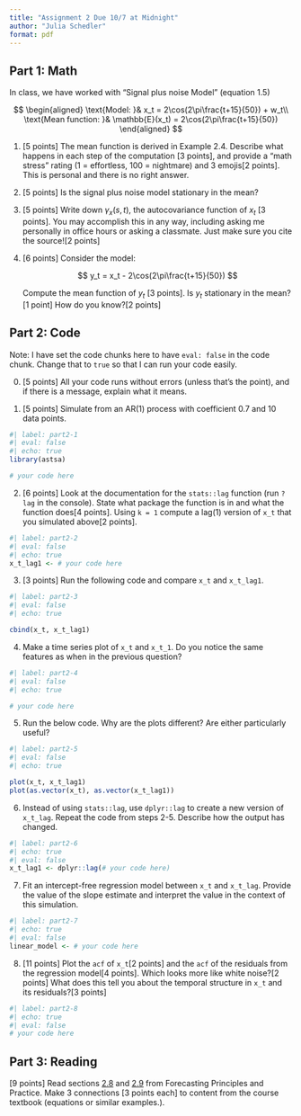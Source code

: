 ```yaml
---
title: "Assignment 2 Due 10/7 at Midnight"
author: "Julia Schedler"
format: pdf
---
```

::: hidden
$$
\newcommand\E{{\mathbb{E}}}
$$
:::

## Part 1: Math

In class, we have worked with "Signal plus noise Model" (equation 1.5)

$$
\begin{aligned}
\text{Model: }& x_t = 2\cos(2\pi\frac{t+15}{50}) + w_t\\
\text{Mean function: }& \mathbb{E}(x_t) = 2\cos(2\pi\frac{t+15}{50})
\end{aligned}
$$

1. [5 points] The mean function is derived in Example 2.4. Describe what happens in each step of the computation [3 points], and provide a "math stress" rating (1 = effortless, 100 = nightmare) and 3 emojis[2 points]. This is personal and there is no right answer.

2. [5 points] Is the signal plus noise model stationary in the mean?

3.  [5 points] Write down $\gamma_x(s,t)$, the autocovariance function of $x_t$ [3 points]. You may accomplish this in any way, including asking me personally in office hours or asking a classmate. Just make sure you cite the source![2 points]

4.  [6 points] Consider the model:

    $$
    y_t = x_t - 2\cos(2\pi\frac{t+15}{50}) 
    $$

    Compute the mean function of $y_t$ [3 points]. Is $y_t$ stationary in the mean?[1 point] How do you know?[2 points]

## Part 2: Code 
Note: I have set the code chunks here to have `eval: false` in the code chunk. Change that to `true` so that I can run your code easily. 

0. [5 points] All your code runs without errors (unless that's the point), and if there is a message, explain what it means. 

1.  [5 points] Simulate from an AR(1) process with coefficient 0.7 and 10 data points. 

```r
#| label: part2-1
#| eval: false
#| echo: true
library(astsa)

# your code here
```

2. [6 points] Look at the documentation for the `stats::lag` function (run `?lag` in the console). State what package the function is in and what the function does[4 points]. Using `k = 1` compute a lag(1) version of `x_t` that you simulated above[2 points].
```r
#| label: part2-2
#| eval: false
#| echo: true
x_t_lag1 <- # your code here
```
3. [3 points] Run the following code and compare `x_t` and `x_t_lag1`.
```r
#| label: part2-3
#| eval: false
#| echo: true

cbind(x_t, x_t_lag1)
```
4. Make a time series plot of `x_t` and `x_t_1`. Do you notice the same features as when in the previous question? 
```r
#| label: part2-4
#| eval: false
#| echo: true

# your code here
```
5. Run the below code. Why are the plots different? Are either particularly useful?
```r
#| label: part2-5
#| eval: false
#| echo: true

plot(x_t, x_t_lag1)
plot(as.vector(x_t), as.vector(x_t_lag1))
```
6. Instead of using `stats::lag`, use `dplyr::lag` to create a new version of `x_t_lag`. Repeat the code from steps 2-5. Describe how the output has changed. 
```r
#| label: part2-6
#| echo: true
#| eval: false
x_t_lag1 <- dplyr::lag(# your code here)

```
7. Fit an intercept-free regression model between `x_t` and `x_t_lag`. Provide the value of the slope estimate and interpret the value in the context of this simulation. 
```r
#| label: part2-7
#| echo: true
#| eval: false
linear_model <- # your code here
```

8. [11 points] Plot the `acf` of `x_t`[2 points] and the `acf` of the residuals from the regression model[4 points]. Which looks more like white noise?[2 points] What does this tell you about the temporal structure in `x_t` and its residuals?[3 points]
```r
#| label: part2-8
#| echo: true
#| eval: false
# your code here

```

## Part 3: Reading

[9 points] Read sections [2.8](https://otexts.com/fpp3/acf.html) and [2.9](https://otexts.com/fpp3/wn.html) from Forecasting Principles and Practice. Make 3 connections [3 points each] to content from the course textbook (equations or similar examples.).
